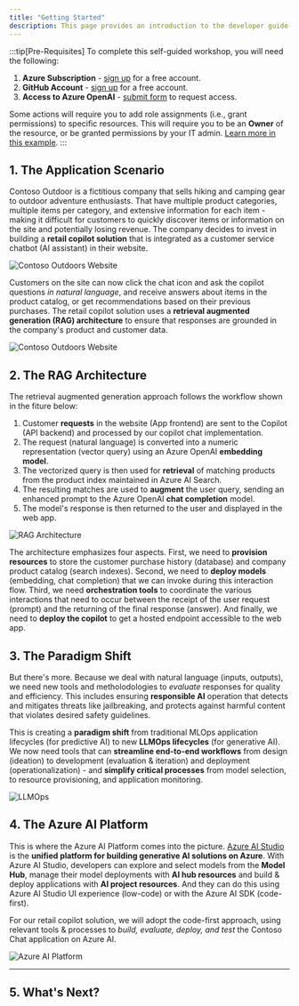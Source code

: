 ```yaml
---
title: "Getting Started"
description: This page provides an introduction to the developer guide, sets out the learning objectives, and defines the pre-requisites for self-guided exploration of the sample.
---
```


:::tip[Pre-Requisites]
To complete this self-guided workshop, you will need the following:
1. **Azure Subscription** - [sign up](https://azure.microsoft.com/free/) for a free account.
1. **GitHub Account** - [sign up](https://github.com/signup) for a free account.
1. **Access to Azure OpenAI** - [submit form](https://learn.microsoft.com/legal/cognitive-services/openai/limited-access) to request access.

Some actions will require you to add role assignments (i.e., grant permissions) to specific resources. This will require you to be an **Owner** of the resource, or be granted permissions by your IT admin. [Learn more in this example](https://learn.microsoft.com/en-us/azure/ai-studio/quickstarts/get-started-code?tabs=macos#prerequisites).
:::

## 1. The Application Scenario

Contoso Outdoor is a fictitious company that sells hiking and camping gear to outdoor adventure enthusiasts. That have multiple product categories, multiple items per category, and extensive information for each item - making it difficult for customers to quickly discover items or information on the site and potentially losing revenue. The company decides to invest in building a **retail copilot solution** that is integrated as a customer service chatbot (AI assistant) in their website.

![Contoso Outdoors Website](https://azure.github.io/Cloud-Native/assets/images/app-contoso-outdoors-2e49c3ff8b9705669d3e5f144b6aef09.png)

Customers on the site can now click the chat icon and ask the copilot questions _in natural language_, and receive answers about items in the product catalog, or get recommendations based on their previous purchases. The retail copilot solution uses a **retrieval augmented generation (RAG) architecture** to ensure that responses are grounded in the company's product and customer data.

![Contoso Outdoors Website](https://azure.github.io/Cloud-Native/assets/images/app-contoso-chat-concept-1e6a568ef26af525237d5b3df58804c8.png)


## 2. The RAG Architecture

The retrieval augmented generation approach follows the workflow shown in the fiture below:
1. Customer **requests** in the website (App frontend) are sent to the Copilot (API backend) and processed by our copilot chat implementation.
1. The request (natural language) is converted into a numeric representation (vector query) using an Azure OpenAI **embedding model**.
1. The vectorized query is then used for **retrieval** of matching products from the product index maintained in Azure AI Search.
1. The resulting matches are used to **augment** the user query, sending an enhanced prompt to the Azure OpenAI **chat completion** model.
1. The model's response is then returned to the user and displayed in the web app.

![RAG Architecture](https://azure.github.io/Cloud-Native/assets/images/copilot-architecture-a14ddb6e2ac8e5ded7e544f1093325fc.png)

The architecture emphasizes four aspects. First, we need to **provision resources** to store the customer purchase history (database) and company product catalog (search indexes). Second, we need to **deploy models** (embedding, chat completion) that we can invoke during this interaction flow. Third, we need **orchestration tools** to coordinate the various interactions that need to occur between the receipt of the user request (prompt) and the returning of the final response (answer). And finally, we need to **deploy the copilot** to get a hosted endpoint accessible to the web app.


## 3. The Paradigm Shift

But there's more. Because we deal with natural language (inputs, outputs), we need new tools and metholodologies to _evaluate_ responses for quality and efficiency. This includes ensuring **responsible AI** operation that detects and mitigates threats like jailbreaking, and protects against harmful content that violates desired safety guidelines. 

This is creating a **paradigm shift** from traditional MLOps application lifecycles (for predictive AI) to new **LLMOps lifecycles** (for generative AI). We now need tools that can **streamline end-to-end workflows** from design (ideation) to development (evaluation & iteration) and deployment (operationalization) - and **simplify critical processes** from model selection, to resource provisioning, and application monitoring. 

![LLMOps](https://azure.github.io/Cloud-Native/assets/images/llm-app-lifecycle-6509347ca42b47d5c7ae425b890e5efe.png)

## 4. The Azure AI Platform

This is where the Azure AI Platform comes into the picture. [Azure AI Studio](https://aka.ms/aistudio) is the **unified platform for building generative AI solutions on Azure**. With Azure AI Studio, developers can explore and select models from the **Model Hub**, manage their model deployments with **AI hub resources** and build & deploy applications with **AI project resources**. And they can do this using Azure AI Studio UI experience (low-code) or with the Azure AI SDK (code-first).

For our retail copilot solution, we will adopt the code-first approach, using relevant tools & processes to _build, evaluate, deploy, and test_ the Contoso Chat application on Azure AI.

![Azure AI Platform](https://azure.github.io/Cloud-Native/assets/images/azure-ai-c35fed704147614a7f607c699852d602.png)

---


<LinkCard
  title="Explore the Azure AI Studio Documentation"
  description="Learn the core concepts behind the Azure AI Studio platform. Try the quickstart tutorials and explore the tools and best practices from Promptflow orchestration to Responsible AI."
  href="https://learn.microsoft.com/en-us/azure/ai-studio/">
</LinkCard>


## 5. What's Next?
